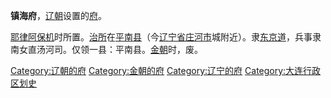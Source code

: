 '''镇海府'''，[[辽朝|辽朝]]设置的[[府_(行政区划)|府]]。

[[耶律阿保机|耶律阿保机]]时所置。[[治所|治所]]在[[平南县|平南县]]（今[[辽宁省|辽宁省]][[庄河市|庄河市]]城附近）。隶[[东京道|东京道]]，兵事隶南女直汤河司。仅领一县：平南县。[[金朝|金朝]]时，废。

{{辽朝行政区划|nocat}}
{{辽朝行政区划小作品}}
{{DEFAULTSORT:Z}}
[[Category:辽朝的府|Category:辽朝的府]]
[[Category:金朝的府|Category:金朝的府]]
[[Category:辽宁的府|Category:辽宁的府]]
[[Category:大连行政区划史|Category:大连行政区划史]]